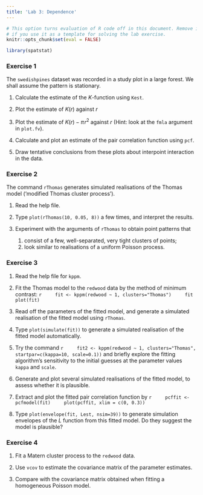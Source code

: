 ```yaml
---
title: 'Lab 3: Dependence'
---
```


```r
# This option turns evaluation of R code off in this document. Remove it
# if you use it as a template for solving the lab exercise.
knitr::opts_chunk$set(eval = FALSE)
```

```r
library(spatstat)
```

### Exercise 1

The `swedishpines` dataset was recorded in a study plot
in a large forest. We shall assume the pattern is stationary.

1.  Calculate the estimate of the $K$-function using `Kest`.

2.  Plot the estimate of $K(r)$ against $r$

3.  Plot the estimate of $K(r) - \pi\!r^2$ against $r$ (Hint: look at the `fmla`
    argument in `plot.fv`).

4.  Calculate and plot an estimate of the pair correlation function
    using `pcf`.

5.  Draw tentative conclusions from these plots about interpoint
    interaction in the data.

### Exercise 2

The command `rThomas` generates simulated realisations of
the Thomas model (‘modified Thomas cluster process’).

1.  Read the help file.

2.  Type `plot(rThomas(10, 0.05, 8))` a few times, and
    interpret the results.

3.  Experiment with the arguments of `rThomas` to obtain
    point patterns that
    1.  consist of a few, well-separated, very tight clusters of
        points;
    2.  look similar to realisations of a uniform Poisson process.


### Exercise 3

1.  Read the help file for `kppm`.

2.  Fit the Thomas model to the `redwood` data by the
    method of minimum contrast:
    ```r
    fit <- kppm(redwood ~ 1, clusters="Thomas")
    fit
    plot(fit)
    ```

3.  Read off the parameters of the fitted model, and generate a
    simulated realisation of the fitted model using `rThomas`.

4.  Type `plot(simulate(fit))` to generate a simulated realisation
    of the fitted model automatically.

5.  Try the command
    ```r
    fit2 <- kppm(redwood ~ 1, clusters="Thomas", startpar=c(kappa=10, scale=0.1))
    ```
    and briefly explore the fitting algorithm’s sensitivity to the
    initial guesses at the parameter values `kappa` and `scale`.

6.  Generate and plot several simulated realisations of the fitted
    model, to assess whether it is plausible.

7.  Extract and plot the fitted pair correlation function by
    ```r
    pcffit <- pcfmodel(fit)
    plot(pcffit, xlim = c(0, 0.3))
    ```

8.  Type `plot(envelope(fit, Lest, nsim=39))` to generate simulation
    envelopes of the $L$ function from this fitted model. Do they
    suggest the model is plausible?


### Exercise 4

1.  Fit a Matern cluster process to the `redwood` data.

2.  Use `vcov` to estimate the covariance matrix of the parameter estimates.

3.  Compare with the covariance matrix obtained when fitting a homogeneous Poisson model.
